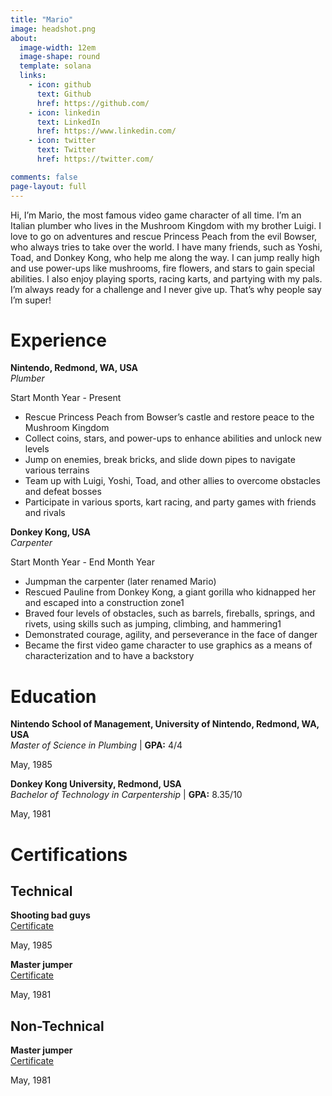 ```yaml
---
title: "Mario"
image: headshot.png
about:
  image-width: 12em
  image-shape: round
  template: solana
  links:
    - icon: github
      text: Github
      href: https://github.com/
    - icon: linkedin
      text: LinkedIn
      href: https://www.linkedin.com/
    - icon: twitter
      text: Twitter
      href: https://twitter.com/

comments: false
page-layout: full
---
```


Hi, I’m Mario, the most famous video game character of all time. I’m an Italian plumber who lives in the Mushroom Kingdom with my brother Luigi. I love to go on adventures and rescue Princess Peach from the evil Bowser, who always tries to take over the world. I have many friends, such as Yoshi, Toad, and Donkey Kong, who help me along the way. I can jump really high and use power-ups like mushrooms, fire flowers, and stars to gain special abilities. I also enjoy playing sports, racing karts, and partying with my pals. I’m always ready for a challenge and I never give up. That’s why people say I’m super!

::::{.panel-tabset}

# Experience

::: {.d-flex .justify-content-between}
::: {}
**Nintendo, Redmond, WA, USA**  
*Plumber*
:::
::: {.text-end}
Start Month Year - Present
:::
:::
- Rescue Princess Peach from Bowser’s castle and restore peace to the Mushroom Kingdom
- Collect coins, stars, and power-ups to enhance abilities and unlock new levels
- Jump on enemies, break bricks, and slide down pipes to navigate various terrains
- Team up with Luigi, Yoshi, Toad, and other allies to overcome obstacles and defeat bosses
- Participate in various sports, kart racing, and party games with friends and rivals

::: {.d-flex .justify-content-between}
::: {}
**Donkey Kong, USA**  
*Carpenter*
:::
::: {.text-end}
Start Month Year - End Month Year
:::
:::
- Jumpman the carpenter (later renamed Mario)
- Rescued Pauline from Donkey Kong, a giant gorilla who kidnapped her and escaped into a construction zone1
- Braved four levels of obstacles, such as barrels, fireballs, springs, and rivets, using skills such as jumping, climbing, and hammering1
- Demonstrated courage, agility, and perseverance in the face of danger
- Became the first video game character to use graphics as a means of characterization and to have a backstory

# Education


::: {.d-flex .justify-content-between}
::: {}
**Nintendo School of Management, University of Nintendo, Redmond, WA, USA**  
*Master of Science in Plumbing* | **GPA:** 4/4
:::
::: {.text-end}
May, 1985
:::
:::

::: {.d-flex .justify-content-between}
::: {}
**Donkey Kong University, Redmond, USA**  
*Bachelor of Technology in Carpentership* | **GPA:** 8.35/10
:::
::: {.text-end}
May, 1981
:::
:::

# Certifications

## Technical

::: {.d-flex .justify-content-between}
::: {}
**Shooting bad guys**  
[Certificate](https://mario.nintendo.com/)
:::
::: {.text-end}
May, 1985
:::
:::

::: {.d-flex .justify-content-between}
::: {}
**Master jumper**  
[Certificate](https://mario.nintendo.com/)
:::
::: {.text-end}
May, 1981
:::
:::

## Non-Technical

::: {.d-flex .justify-content-between}
::: {}
**Master jumper**  
[Certificate](https://mario.nintendo.com/)
:::
::: {.text-end}
May, 1981
:::
:::

::::